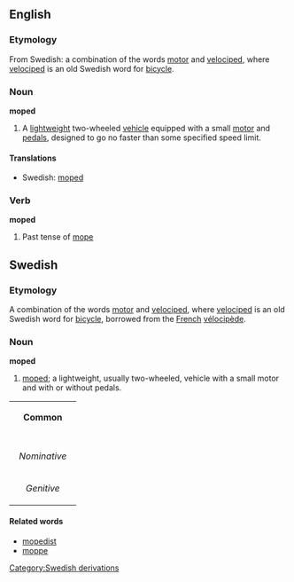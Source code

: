 {{wikipedia}}
==English==
===Etymology===
From Swedish: a combination of the words [[motor]] and [[velociped]], where [[velociped]] is an old Swedish word for [[bicycle]].

===Noun===
'''moped'''

#A [[lightweight]] two-wheeled [[vehicle]] equipped with a small [[motor]] and [[pedal]]s, designed to go no faster than some specified speed limit. 

====Translations====
*Swedish: [[moped#Swedish|moped]]

===Verb===
'''moped'''
#Past tense of [[mope]]

==Swedish==
===Etymology===
A combination of the words [[motor]] and [[velociped]], where [[velociped]] is an old Swedish word for [[bicycle]], borrowed from the [[French]] [[vélocipède]].

===Noun===
'''moped'''

#[[moped#English|moped]]; a lightweight, usually two-wheeled, vehicle with a small motor and with or without pedals.

{| border=1 cellspacing=0
| bgcolor="#FFFFF0" colspan=5 align=center | '''Common'''
|-
|- bgcolor="#FFFFF0" align=center
! rowspan=2 | 
| colspan=2 width=105| Singular 
| colspan=2 | Plural
|- bgcolor="#FFFFF0" align=center
| width=105 | ''Indefinite'' 
| width=105 | ''Definite'' 
| width=105 |  ''Indefinite'' 
|  width=105 | ''Definite''
|- align=center
| width=105 bgcolor="#FFFFF0" | ''Nominative'' 
| [[moped]]
| [[mopeden]]
| [[mopeder]]
| [[moperna]]
|- align=center
| width=105 bgcolor="#FFFFF0" | ''Genitive'' 
| [[mopeds]]
| [[mopedens]]
| [[mopeders]]
| [[mopernas]]
|}

====Related words====
*[[mopedist]]
*[[moppe]]

[[Category:Swedish derivations]]